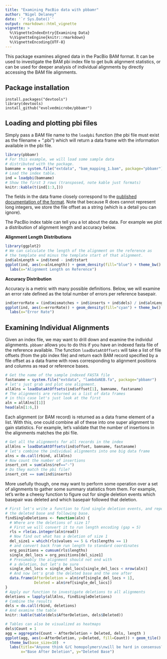 ```yaml
---
title: "Examining PacBio data with pbbamr"
author: "Nigel Delaney"
date: '`r Sys.Date()`'
output: rmarkdown::html_vignette
vignette: >
  %\VignetteIndexEntry{Examining Data}
  %\VignetteEngine{knitr::rmarkdown}
  %\VignetteEncoding{UTF-8}
---
```


This package examines aligned data in the PacBio BAM format.  It can be used to 
investigate the BAM pbi index file to get bulk alignment statistics, or can be
used for deeper analysis of individual alignments by directly accessing
the BAM file alignments.

## Package installation

```
install.packages("devtools")
library(devtools)
install_github("evolvedmicrobe/pbbamr")
```

## Loading and plotting pbi files

Simply pass a BAM file name to the `loadpbi` function (the pbi file must exist
as the filename + ".pbi") which will return a data frame with the information
available in the pbi file.

```r
library(pbbamr)
# For this example, we will load some sample data
# distributed with the package.
bamname = system.file("extdata", "bam_mapping_1.bam", package="pbbamr")
# Load the index table.
ind = loadpbi(bamname)
# Show the first 3 rows (transposed, note kable just formats)
knitr::kable(t(ind[1:3,]))
```

The fields in the data frame closely correspond to the [published documentation
of the
format](http://pacbiofileformats.readthedocs.org/en/latest/PacBioBamIndex.html).
Note that because R does cannot represent long integers, we store the file offset
as a string (which is a detail you can ignore).


The PacBio index table can tell you a lot about the data.  For example we plot a
distribution of alignment length and accuracy below.

**Alignment Length Distributions**

```r
library(ggplot2)
# We can calculate the length of the alignment on the reference as 
# the template end minus the template start of that alignment.
ind$alnLength = ind$tend - ind$tstart
ggplot(ind, aes(x=alnLength)) + geom_density(fill="blue") + theme_bw() +
  labs(x="Alignment Length on Reference")
```

**Accuracy Distribution**

Accuracy is a metric with many possible definitions.  Below, we will examine an
error rate defined as the total number of errors per reference basepair.

```r
ind$errorRate = (ind$mismatches + ind$inserts + ind$dels) / ind$alnLength 
ggplot(ind, aes(x=errorRate)) + geom_density(fill="cyan") + theme_bw() +
  labs(x="Error Rate")
```


## Examining Individual Alignments

Given an index file, we may want to drill down and examine the individul
alignments.  `pbbamr` allows you to do this if you have an indexed fasta file of
the reference available.  The function `loadDataAtOffsets` will take a list of
file offsets (from the pbi index file) and return each BAM record specified by a
file offset as a data frame with rows corresponding to alignment positions and
columns as read or reference bases.

```r
# Get the name of the sample indexed FASTA file
fastaname = system.file("extdata", "lambdaNEB.fa", package="pbbamr")
# let's just grab and plot one alignment.
allAlns = loadDataAtOffsets(ind$offset[1], bamname, fastaname)
# The alignments are returned as a list of data frames
# in this case let's just look at the first
aln = allAlns[[1]]
head(aln[1:6,])
```

Each alignment (or BAM record) is returned as a data frame element of a list. 
With this, one could combine all of these into one super alignment to gain
statistics.  For example, let's validate that the number of insertions in the
alignments matches the pbi file.


```r
# Get all the alignments for all records in the index
allAlns = loadDataAtOffsets(ind$offset, bamname, fastaname)
# let's combine the individual alignments into one big data frame
alns = do.call(rbind, allAlns)
# Now count the number of insertions
insert_cnt = sum(alns$ref=="-")
# Do they match the pbi file?
insert_cnt == sum(ind$inserts)
```

More usefully though, one may want to perform some operation over a set of 
alignments to gather some summary statistics from them.  For example, let's 
write a cheesy function to figure out for single deletion events which basepair
was deleted and which basepair followed that deletion.

```r
# First let's write a function to find single deletion events, and report 
# the deleted base and following base.
findSingleDeletions <- function(aln) {
  # Where are the deletions of size 1?
  # First we will convert it to run length encoding (gap = 5)
  rls = rle(as.integer(aln$read))
  # Now find out what has a deletion of size 1
  del_size1 = which(rls$values == 5 & rls$lengths == 1)
  # and convert back from run length to standard coordinates
  org_positions = cumsum(rls$lengths)
  single_del_locs = org_positions[del_size1]
  # Presumably the alignment should not end with 
  # a deletion, but let's be sure
  single_del_locs = single_del_locs[single_del_locs < nrow(aln)]
  # And now let's grab the deleted base and the one after
  data.frame(AfterDeletion = aln$ref[single_del_locs + 1], 
             Deleted = aln$ref[single_del_locs])
}
# Apply our function to investigate deletions to all alignments
deletions = lapply(allAlns, findSingleDeletions)
# Combine the results
dels = do.call(rbind, deletions)
# And examine the table
knitr::kable(table(dels$AfterDeletion, dels$Deleted))

# Tables can also be visualized as heatmaps
dels$Count = 1
agg = aggregate(Count ~ AfterDeletion + Deleted, dels, length )
ggplot(agg, aes(x=AfterDeletion, y=Deleted, fill=Count)) + geom_tile() +
  theme_bw(base_size=10)  + 
  labs(title="Anyone think G/C homopolymers\nwill be hard in consensus?",
       x="Base After Deletion", y="Deleted Base")
```  
  
    

